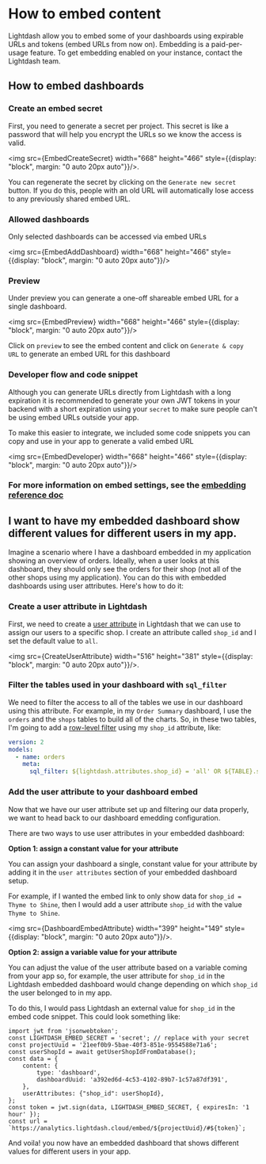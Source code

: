 
# How to embed content

Lightdash allow you to embed some of your dashboards using expirable URLs and tokens (embed URLs from now on). Embedding is a paid-per-usage feature. To get embedding enabled on your instance, contact the Lightdash team. 

## How to embed dashboards 

### Create an embed secret

First, you need to generate a secret per project. 
This secret is like a password that will help you encrypt the URLs so we know the access is valid. 

<img src={EmbedCreateSecret} width="668" height="466" style={{display: "block", margin: "0 auto 20px auto"}}/>.

You can regenerate the secret by clicking on the `Generate new secret` button.  If you do this, people with an old URL will automatically lose access to any previously shared embed URL.

### Allowed dashboards 

Only selected dashboards can be accessed via embed URLs

<img src={EmbedAddDashboard} width="668" height="466" style={{display: "block", margin: "0 auto 20px auto"}}/>

### Preview 

Under preview you can generate a one-off shareable embed URL for a single dashboard. 

<img src={EmbedPreview} width="668" height="466" style={{display: "block", margin: "0 auto 20px auto"}}/>

Click on `preview` to see the embed content and click on `Generate & copy URL` to generate an embed URL for this dashboard  

### Developer flow and code snippet 

Although you can generate URLs directly from Lightdash with a long expiration 
it is recommended to generate your own JWT tokens in your backend with a short expiration using your `secret` 
to make sure people can't be using embed URLs outside your app. 

To make this easier to integrate, we included some code snippets you can copy and use in your app to generate a valid embed URL  

<img src={EmbedDeveloper} width="668" height="466" style={{display: "block", margin: "0 auto 20px auto"}}/>

### For more information on embed settings, see the [embedding reference doc](../references/embedding.mdx)

## I want to have my embedded dashboard show different values for different users in my app.

Imagine a scenario where I have a dashboard embedded in my application showing an overview of orders. Ideally, when a user looks at this dashboard, they should only see the orders for their shop (not all of the other shops using my application). You can do this with embedded dashboards using user attributes. Here's how to do it:

### Create a user attribute in Lightdash

First, we need to create a [user attribute](#../references/user-attributes.mdx) in Lightdash that we can use to assign our users to a specific shop. I create an attribute called `shop_id` and I set the default value to `all`. 

<img src={CreateUserAttribute} width="516" height="381" style={{display: "block", margin: "0 auto 20px auto"}}/>.

### Filter the tables used in your dashboard with `sql_filter`

We need to filter the access to all of the tables we use in our dashboard using this attribute. For example, in my `Order Summary` dashboard, I use the `orders` and the `shops` tables to build all of the charts. So, in these two tables, I'm going to add a [row-level filter](#../references/user-attributes#1-row-filtering-with-sql_filter) using my `shop_id` attribute, like:

```yaml
version: 2
models:
  - name: orders
    meta:
      sql_filter: ${lightdash.attributes.shop_id} = 'all' OR ${TABLE}.shop_id = ${lightdash.attributes.shop_id} 
```

### Add the user attribute to your dashboard embed

Now that we have our user attribute set up and filtering our data properly, we want to head back to our dashboard emedding configuration.

There are two ways to use user attributes in your embedded dashboard:

**Option 1: assign a constant value for your attribute**

You can assign your dashboard a single, constant value for your attribute by adding it in the `user attributes` section of your embedded dashboard setup. 

For example, if I wanted the embed link to only show data for `shop_id = Thyme to Shine`, then I would add a user attribute `shop_id` with the value `Thyme to Shine`. 

<img src={DashboardEmbedAttribute} width="399" height="149" style={{display: "block", margin: "0 auto 20px auto"}}/>.

**Option 2: assign a variable value for your attribute**

You can adjust the value of the user attribute based on a variable coming from your app so, for example, the user attribute for `shop_id` in the Lightdash embedded dashboard would change depending on which `shop_id` the user belonged to in my app.

To do this, I would pass Lightdash an external value for `shop_id` in the embed code snippet. This could look something like:

```node
import jwt from 'jsonwebtoken';
const LIGHTDASH_EMBED_SECRET = 'secret'; // replace with your secret
const projectUuid = '21eef0b9-5bae-40f3-851e-9554588e71a6';
const userShopId = await getUserShopIdFromDatabase();
const data = {
    content: {
        type: 'dashboard',
        dashboardUuid: 'a392ed6d-4c53-4102-89b7-1c57a87df391',
    },
    userAttributes: {"shop_id": userShopId},
};
const token = jwt.sign(data, LIGHTDASH_EMBED_SECRET, { expiresIn: '1 hour' });
const url = `https://analytics.lightdash.cloud/embed/${projectUuid}/#${token}`;
```

And voila! you now have an embedded dashboard that shows different values for different users in your app.
